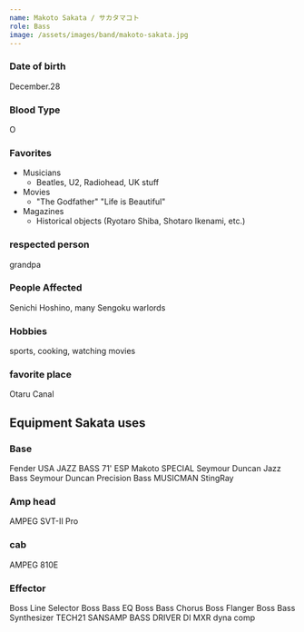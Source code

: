 ```yaml
---
name: Makoto Sakata / サカタマコト
role: Bass
image: /assets/images/band/makoto-sakata.jpg
---
```


### Date of birth

December.28

### Blood Type

O

### Favorites

- Musicians
  - Beatles, U2, Radiohead, UK stuff
- Movies
  - "The Godfather" "Life is Beautiful"
- Magazines
  - Historical objects (Ryotaro Shiba, Shotaro Ikenami, etc.)

### respected person

grandpa

### People Affected

Senichi Hoshino, many Sengoku warlords

### Hobbies

sports, cooking, watching movies

### favorite place

Otaru Canal

## Equipment Sakata uses

### Base

Fender USA JAZZ BASS 71'
ESP Makoto SPECIAL
Seymour Duncan Jazz Bass
Seymour Duncan Precision Bass
MUSICMAN StingRay

### Amp head

AMPEG SVT-II Pro

### cab

AMPEG 810E

### Effector

Boss Line Selector
Boss Bass EQ
Boss Bass Chorus
Boss Flanger
Boss Bass Synthesizer
TECH21 SANSAMP BASS DRIVER DI
MXR dyna comp
